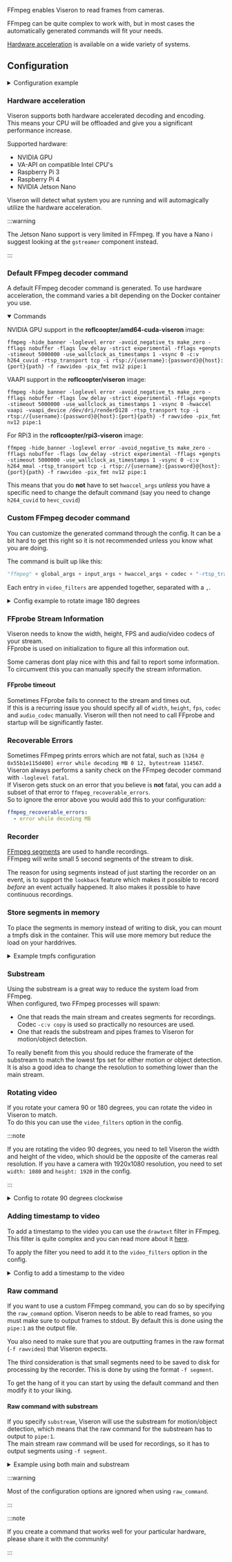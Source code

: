 


<ComponentHeader meta={ComponentMetadata} />

FFmpeg enables Viseron to read frames from cameras.

FFmpeg can be quite complex to work with, but in most cases the automatically generated commands will fit your needs.

[Hardware acceleration](#hardware-acceleration) is available on a wide variety of systems.

## Configuration

<details>
  <summary>Configuration example</summary>

```yaml
ffmpeg:
  camera:
    camera_one:
      name: Camera 1
      host: 192.168.XX.X
      port: 554
      path: /Streaming/Channels/101/
      username: !secret camera_one_user
      password: !secret camera_one_pass
      substream:
        path: /Streaming/Channels/102/
        stream_format: rtsp
        port: 554
      mjpeg_streams:
        my_stream:
          width: 100
          height: 100
          draw_objects: true
          rotate: 45
          mirror: true
        objects:
          draw_objects: true
          draw_zones: true
          draw_motion: true
          draw_motion_mask: true
          draw_object_mask: true
      recorder:
        idle_timeout: 5
      frame_timeout: 10
```

</details>

<ComponentConfiguration config={config} />

<Camera />

### Hardware acceleration

Viseron supports both hardware accelerated decoding and encoding.<br />
This means your CPU will be offloaded and give you a significant performance increase.

Supported hardware:

- NVIDIA GPU
- VA-API on compatible Intel CPU's
- Raspberry Pi 3
- Raspberry Pi 4
- NVIDIA Jetson Nano

Viseron will detect what system you are running and will automagically utilize the hardware acceleration.

:::warning

The Jetson Nano support is very limited in FFmpeg. If you have a Nano i suggest looking at the `gstreamer` component instead.

:::

### Default FFmpeg decoder command

A default FFmpeg decoder command is generated.
To use hardware acceleration, the command varies a bit depending on the Docker container you use.

<details open>
<summary>Commands</summary>

<Tabs groupId="hwaccel">
<TabItem value="nvidia" label="NVIDIA">

NVIDIA GPU support in the <b>roflcoopter/amd64-cuda-viseron</b> image:

```
ffmpeg -hide_banner -loglevel error -avoid_negative_ts make_zero -fflags nobuffer -flags low_delay -strict experimental -fflags +genpts -stimeout 5000000 -use_wallclock_as_timestamps 1 -vsync 0 -c:v h264_cuvid -rtsp_transport tcp -i rtsp://{username}:{password}@{host}:{port}{path} -f rawvideo -pix_fmt nv12 pipe:1
```

</TabItem>
<TabItem value="vaapi" label="VA-API">

VAAPI support in the <b>roflcoopter/viseron</b> image:

```
ffmpeg -hide_banner -loglevel error -avoid_negative_ts make_zero -fflags nobuffer -flags low_delay -strict experimental -fflags +genpts -stimeout 5000000 -use_wallclock_as_timestamps 1 -vsync 0 -hwaccel vaapi -vaapi_device /dev/dri/renderD128 -rtsp_transport tcp -i rtsp://{username}:{password}@{host}:{port}{path} -f rawvideo -pix_fmt nv12 pipe:1
```

</TabItem>
<TabItem value="rpi3" label="RPi3">

For RPi3 in the <b>roflcoopter/rpi3-viseron</b> image:

```
ffmpeg -hide_banner -loglevel error -avoid_negative_ts make_zero -fflags nobuffer -flags low_delay -strict experimental -fflags +genpts -stimeout 5000000 -use_wallclock_as_timestamps 1 -vsync 0 -c:v h264_mmal -rtsp_transport tcp -i rtsp://{username}:{password}@{host}:{port}{path} -f rawvideo -pix_fmt nv12 pipe:1
```

</TabItem>
</Tabs>

</details>

This means that you do **not** have to set `hwaccel_args` _unless_ you have a specific need to change the default command (say you need to change `h264_cuvid` to `hevc_cuvid`)

### Custom FFmpeg decoder command

You can customize the generated command through the config.
It can be a bit hard to get this right so it is not recommended unless you know what you are doing.

The command is built up like this:

```python
"ffmpeg" + global_args + input_args + hwaccel_args + codec + "-rtsp_transport tcp -i " + (stream url) + " -vf " + video_filters + output_args
```

Each entry in `video_filters` are appended together, separated with a `,`.

<details>
  <summary>Config example to rotate image 180 degrees</summary>

```yaml /config/config.yaml
ffmpeg:
  camera:
    camera_1:
    ....
      video_filters:   # These filters rotate the images processed by Viseron
        - transpose=2
        - transpose=2
      recorder:
        video_filters:   # These filters rotate the recorded video
          - transpose=2
          - transpose=2
```

And the resulting command looks like this:

```shell
ffmpeg -hide_banner -loglevel error -avoid_negative_ts make_zero -fflags nobuffer -flags low_delay -strict experimental -fflags +genpts -use_wallclock_as_timestamps 1 -vsync 0 -stimeout 5000000 -c:v h264_cuvid -rtsp_transport tcp -i rtsp://*****:*****@192.168.**.**:554/Streaming/Channels/101/ -vf transpose=2,transpose=2,fps=1.0 -f rawvideo -pix_fmt nv12 pipe:1
```

</details>

### FFprobe Stream Information

Viseron needs to know the width, height, FPS and audio/video codecs of your stream.<br />
FFprobe is used on initialization to figure all this information out.

Some cameras dont play nice with this and fail to report some information.<br />
To circumvent this you can manually specify the stream information.

#### FFprobe timeout

Sometimes FFprobe fails to connect to the stream and times out.<br />
If this is a recurring issue you should specify all of `width`, `height`, `fps`, `codec` and `audio_codec` manually.
Viseron will then not need to call FFprobe and startup will be significantly faster.

### Recoverable Errors

Sometimes FFmpeg prints errors which are not fatal, such as `[h264 @ 0x55b1e115d400] error while decoding MB 0 12, bytestream 114567`.<br />
Viseron always performs a sanity check on the FFmpeg decoder command with `-loglevel fatal`.<br />
If Viseron gets stuck on an error that you believe is **not** fatal, you can add a subset of that error to `ffmpeg_recoverable_errors`.<br />
So to ignore the error above you would add this to your configuration:

```yaml
ffmpeg_recoverable_errors:
  - error while decoding MB
```

### Recorder

[FFmpeg segments](https://www.ffmpeg.org/ffmpeg-formats.html#segment_002c-stream_005fsegment_002c-ssegment) are used to handle recordings.<br />
FFmpeg will write small 5 second segments of the stream to disk.<br />

The reason for using segments instead of just starting the recorder on an event, is to support the `lookback` feature which makes it possible to record _before_ an event actually happened.
It also makes it possible to have continuous recordings.

### Store segments in memory

To place the segments in memory instead of writing to disk, you can mount a tmpfs disk in the container.
This will use more memory but reduce the load on your harddrives.

<details>
  <summary>Example tmpfs configuration</summary>

Example Docker command

```shell
docker run --rm \
  -v {recordings path}:/recordings \
  -v {recordings path}:/segments \
  -v {recordings path}:/snapshots \
  -v {recordings path}:/thumbnails \
  -v {config path}:/config \
  -v /etc/localtime:/etc/localtime:ro \
  -p 8888:8888 \
  --tmpfs /tmp \
  --name viseron \
  --shm-size=1024mb \
  roflcoopter/viseron:latest
```

Example docker-compose

```yaml
version: "2.4"

services:
  viseron:
    image: roflcoopter/viseron:latest
    container_name: viseron
    shm_size: "1024mb"
    volumes:
      - {recordings path}:/recordings
      - {recordings path}:/segments
      - {recordings path}:/snapshots
      - {recordings path}:/thumbnails
      - {config path}:/config
      - /etc/localtime:/etc/localtime:ro
    ports:
      - 8888:8888
    tmpfs:
      - /tmp
```

```yaml title="/config/config.yaml"
storage:
  recorder:
    tiers:
      # Store 50 MB of segments in RAM disk
      - path: /tmp/tier1
        move_on_shutdown: true # Important to not lose segments on shutdown
        events:
          max_size:
            mb: 50
      # Keep 50 GB of segments on a normal drive
      - path: /config/tier2
        events:
          max_size:
            gb: 50
```

</details>

### Substream

Using the substream is a great way to reduce the system load from FFmpeg.<br />
When configured, two FFmpeg processes will spawn:<br />

- One that reads the main stream and creates segments for recordings. Codec `-c:v copy` is used so practically no resources are used.<br />
- One that reads the substream and pipes frames to Viseron for motion/object detection.

To really benefit from this you should reduce the framerate of the substream to match the lowest fps set for either motion or object detection.<br />
It is also a good idea to change the resolution to something lower than the main stream.

### Rotating video

If you rotate your camera 90 or 180 degrees, you can rotate the video in Viseron to match.<br />
To do this you can use the `video_filters` option in the config.<br />

:::note

If you are rotating the video 90 degrees, you need to tell Viseron the width and height of the video, which should be the opposite of the cameras real resolution.
If you have a camera with 1920x1080 resolution, you need to set `width: 1080` and `height: 1920` in the config.

:::

<details>
  <summary>Config to rotate 90 degrees clockwise</summary>

```yaml title="/config/config.yaml"
ffmpeg:
  camera:
    camera_one:
      name: Camera 1
      host: 192.168.XX.X
      port: 554
      path: /Streaming/Channels/101/
      username: !secret camera_one_user
      password: !secret camera_one_pass
      // highlight-start
      video_filters: # Rotate the frames processed by Viseron
        - transpose=1
      width: 1080 # Width of the rotated video = height of the camera
      height: 1920 # Height of the rotated video = width of the camera
      recorder:
        idle_timeout: 5
        video_filters: # Rotate the recorded videos
          - transpose=1
      // highlight-end
```

</details>

### Adding timestamp to video

To add a timestamp to the video you can use the `drawtext` filter in FFmpeg.<br />
This filter is quite complex and you can read more about it [here](https://ffmpeg.org/ffmpeg-filters.html#drawtext-1).

To apply the filter you need to add it to the `video_filters` option in the config.

<details>
  <summary>Config to add a timestamp to the video</summary>

```yaml title="/config/config.yaml"

ffmpeg:
  camera:
    camera_one:
      name: Camera 1
      host: 192.168.XX.X
      port: 554
      path: /Streaming/Channels/101/
      username: !secret camera_one_user
      password: !secret camera_one_pass
      // highlight-start
      video_filters:
        - drawtext=text='%{localtime}':x=(w-tw):y=h-(2*lh):fontcolor=white:box=1:boxcolor=0x00000000@1:fontsize=20
      // highlight-end
```

</details>

### Raw command

If you want to use a custom FFmpeg command, you can do so by specifying the `raw_command` option.
Viseron needs to be able to read frames, so you must make sure to output frames to stdout.
By default this is done using the `pipe:1` as the output file.

You also need to make sure that you are outputting frames in the raw format (`-f rawvideo`) that Viseron expects.

The third consideration is that small segments need to be saved to disk for processing by the recorder.
This is done by using the format `-f segment`.

To get the hang of it you can start by using the default command and then modify it to your liking.

#### Raw command with substream

If you specify `substream`, Viseron will use the substream for motion/object detection, which means that the raw command for the substream has to output to `pipe:1`.<br />
The main stream raw command will be used for recordings, so it has to output segments using `-f segment`.

<details>
  <summary>Example using both main and substream</summary>

```yaml title="/config/config.yaml"
ffmpeg:
  camera:
    camera_one:
      name: Camera 1
      host: 192.168.XX.X
      port: 554
      path: /onvif_camera/profile.0
      username: !secret camera_one_user
      password: !secret camera_one_pass
      width: 1920
      height: 1080
      fps: 30
      substream:
        port: 554
        path: /onvif_camera/profile.1
        width: 1920
        height: 1080
        fps: 1
        raw_command: | # Output to pipe:1
          ffmpeg -rtsp_transport tcp -i rtsp://user:pass@192.168.XX.X:554/onvif_camera/profile.1 -vf fps=1.0 -f rawvideo -pix_fmt nv12 pipe:1
      raw_command: | # Output segments to /segments/camera_one
        ffmpeg -rtsp_transport tcp -i rtsp://user:pass@192.168.XX.X:554/onvif_camera/profile.0 -f segment -segment_time 5 -reset_timestamps 1 -strftime 1 -c:v copy /segments/camera_one/%Y%m%d%H%M%S.mp4
```

</details>

:::warning

Most of the configuration options are ignored when using `raw_command`.

:::

:::note

If you create a command that works well for your particular hardware, please share it with the community!

:::

<ComponentTroubleshooting meta={ComponentMetadata} />
